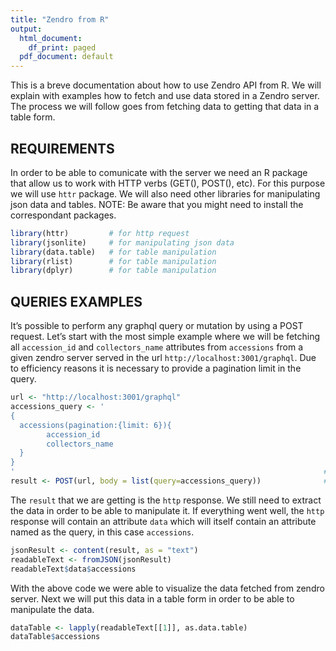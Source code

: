```yaml
---
title: "Zendro from R"
output:
  html_document:
    df_print: paged
  pdf_document: default
---
```


This is a breve documentation about how to use Zendro API from R. 
We will explain with examples how to fetch and use data stored in a Zendro server. 
The process we will follow goes from fetching data to getting that data in a table form. 

## REQUIREMENTS
In order to be able to comunicate with the server we need an R package that allow us to work with HTTP verbs (GET(), POST(), etc).
For this purpose we will use `httr` package.
We will also need other libraries for manipulating json data and tables. 
NOTE: Be aware that you might need to install the correspondant packages.

```r
library(httr)         # for http request
library(jsonlite)     # for manipulating json data
library(data.table)   # for table manipulation
library(rlist)        # for table manipulation
library(dplyr)        # for table manipulation
```


## QUERIES EXAMPLES

It's possible to perform any graphql query or mutation by using a POST request. 
Let's start with the most simple example where we will be fetching all `accession_id` and `collectors_name` attributes from `accessions` from a given zendro server served in the url `http://localhost:3001/graphql`.
Due to efficiency reasons it is necessary to provide a pagination limit in the query.


```r
url <- "http://localhost:3001/graphql"                                 # set the zendro server url  
accessions_query <- ' 
{
  accessions(pagination:{limit: 6}){
		accession_id
		collectors_name
  }
}
'                                                                     # write the query as a string
result <- POST(url, body = list(query=accessions_query))              # fetch data
```

The `result` that we are getting is the `http` response. We still need to extract the data in order to be able to manipulate it. 
If everything went well, the `http` response will contain an attribute `data` which will itself contain an attribute named as the query, in this case `accessions`.

```r
jsonResult <- content(result, as = "text") 
readableText <- fromJSON(jsonResult)
readableText$data$accessions
```

With the above code we were able to visualize the data fetched from zendro server.
Next we will put this data in a table form in order to be able to manipulate the data.

```r
dataTable <- lapply(readableText[[1]], as.data.table) 
dataTable$accessions
```